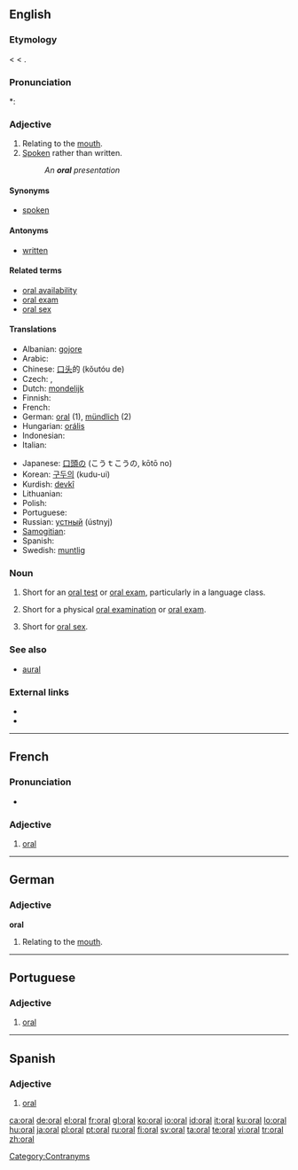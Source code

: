 {{also|Oral}}
==English==

===Etymology===
< {{NL.}} {{term|oralis||of the mouth}} < {{etyl|la}} {{term|os||the mouth}}.

===Pronunciation===
*: {{rhymes|ɔːrəl}}

===Adjective===
{{en-adj|-}}

# Relating to the [[mouth]].
# [[spoken|Spoken]] rather than written.
#: ''An '''oral''' presentation''

====Synonyms====
* [[spoken]]

====Antonyms====
* [[written]]

====Related terms====
* [[oral availability]]
* [[oral exam]]
* [[oral sex]]

====Translations====
{{trans-top}}
* Albanian: [[gojore]]
* Arabic: {{Arab|[[شفهي]]}} {{IPAchar|(šáfahi)}}
* Chinese: [[口头]]的 (kǒutóu de)
* Czech: {{t-|cs|ústní}}, {{t-|cs|orální}}
* Dutch: [[mondelijk]]
* Finnish: {{t+|fi|suullinen}}
* French: {{t+|fr|oral}}
* German: [[oral]] (1), [[mündlich]] (2)
* Hungarian: [[orális]]
* Indonesian: {{t-|id|lisan|xs=Indonesian}}
* Italian: {{t-|it|orale}}
{{trans-mid}}
* Japanese: [[口頭の]] (こうｔこうの, kōtō no)
* Korean: [[구두의]] (kudu-ui)
* Kurdish: [[devkî]]
* Lithuanian: {{t|lt|oralinis|xs=Lithuanian}}
* Polish: {{t|pl|ustny}}
* Portuguese: {{t+|pt|oral}}
* Russian: [[устный]] (ústnyj)
* [[Samogitian]]: {{tø|bat-smg|oralėnės}}
* Spanish: {{t-|es|oral}}
* Swedish: [[muntlig]]
{{trans-bottom}}

===Noun===
{{en-noun}}

# {{countable}} Short for an [[oral test]] or [[oral exam]], particularly in a language class.
# {{countable}} Short for a physical [[oral examination]] or [[oral exam]].
# {{uncountable}} Short for [[oral sex]].

===See also===
* [[aural]]

===External links===
* {{R:Webster 1913}}
* {{R:Century 1911}}

[[Category:Contranyms]]

----

==French==

===Pronunciation===
* {{IPA|/ɔʁal/|lang=fr}}

===Adjective===
{{fr-adj|mp=oraux}}

# [[oral]]

----

==German==

===Adjective===
'''oral'''

# Relating to the [[mouth]].

----

==Portuguese==

===Adjective===
{{pt-adj-mf|pl=orais}}

# [[oral]]

----

==Spanish==

===Adjective===
{{es-adj|pl=orales}}

# [[#English|oral]]

[[ca:oral]]
[[de:oral]]
[[el:oral]]
[[fr:oral]]
[[gl:oral]]
[[ko:oral]]
[[io:oral]]
[[id:oral]]
[[it:oral]]
[[ku:oral]]
[[lo:oral]]
[[hu:oral]]
[[ja:oral]]
[[pl:oral]]
[[pt:oral]]
[[ru:oral]]
[[fi:oral]]
[[sv:oral]]
[[ta:oral]]
[[te:oral]]
[[vi:oral]]
[[tr:oral]]
[[zh:oral]]